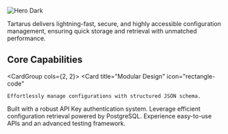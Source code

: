 
<img
  className="dark:block"
  src="/assets/dark-banner.webp"
  alt="Hero Dark"
/>

Tartarus delivers lightning-fast, secure, and highly accessible configuration management, ensuring quick storage and retrieval with unmatched performance.

## Core Capabilities

<CardGroup cols={2, 2}>
  <Card
    title="Modular Design"
    icon="rectangle-code"
  >
    Effortlessly manage configurations with structured JSON schema.
  </Card>
  <Card
    title="Security at its Core"
    icon="shield-halved"
  >
    Built with a robust API Key authentication system.
  </Card>
  <Card
    title="High Throughput"
    icon="rocket"
  >
    Leverage efficient configuration retrieval powered by PostgreSQL.
  </Card>
  <Card
    title="Dev-Friendly"
    icon="dev"
  >
    Experience easy-to-use APIs and an advanced testing framework.
  </Card>
</CardGroup>





 

